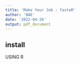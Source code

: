 ```yaml
---
title: 'Make Your Job : fasteR'
author: 'BAE'
date: '2022-04-26'
output: pdf_document
---
```


## install

USING R
